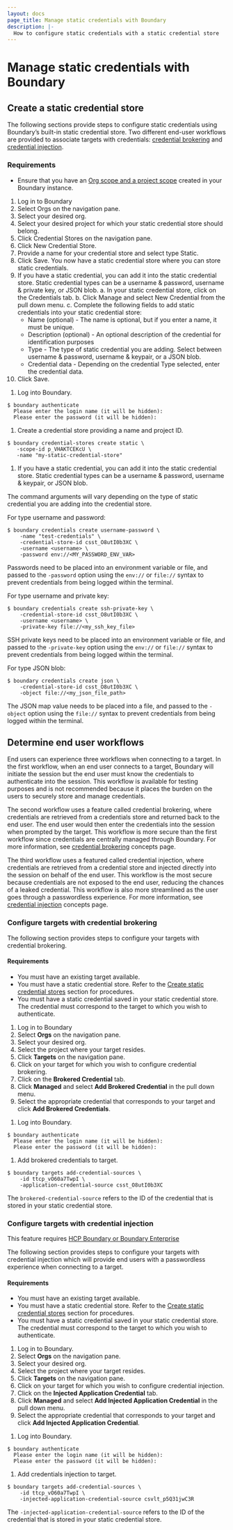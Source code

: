 ```yaml
---
layout: docs
page_title: Manage static credentials with Boundary
description: |-
  How to configure static credentials with a static credential store 
---
```


# Manage static credentials with Boundary

## Create a static credential store

The following sections provide steps to configure static credentials using Boundary’s built-in static credential store. Two different end-user workflows are provided to associate targets with credentials: [credential brokering](#configure-targets-with-credential-brokering) and [credential injection](#configure-targets-with-credential-injection).

### Requirements

- Ensure that you have an [Org scope and a project scope](/boundary/docs/commands/scopes/create) created in your Boundary instance. 

<Tabs>
<Tab heading="UI" group="ui">

1. Log in to Boundary
1. Select Orgs on the navigation pane.
1. Select your desired org.
1. Select your desired project for which your static credential store should belong.
1. Click Credential Stores on the navigation pane.
1. Click New Credential Store.
1. Provide a name for your credential store and select type Static.
1. Click Save. You now have a static credential store where you can store static credentials.
1. If you have a static credential, you can add it into the static credential store. Static credential types can be a username & password, username & private key, or JSON blob.
  a. In your static credential store, click on the Credentials tab.
  b. Click Manage and select New Credential from the pull down menu.
  c. Complete the following fields to add static credentials into your static credential store:
    - Name (optional) - The name is optional, but if you enter a name, it must be unique.
    - Description (optional) - An optional description of the credential for identification purposes
    - Type - The type of static credential you are adding. Select between username & password, username & keypair, or a JSON blob.
    - Credential data - Depending on the credential Type selected, enter the credential data.
1. Click Save.

</Tab>
<Tab heading="CLI" group="cli">
    
1. Log into Boundary.

  ```shell-session
  $ boundary authenticate
    Please enter the login name (it will be hidden):
    Please enter the password (it will be hidden):
  ```

1. Create a credential store providing a name and project ID.

  ```shell-session
  $ boundary credential-stores create static \
     -scope-id p_VHAKTCEKcU \
     -name "my-static-credential-store"
  ```

1. If you have a static credential, you can add it into the static credential store. Static credential types can be a username & password, username & keypair, or JSON blob.

The command arguments will vary depending on the type of static credential you are adding into the credential store. 

  For type username and password:

  ```shell-session
  $ boundary credentials create username-password \
      -name "test-credentials" \
      -credential-store-id csst_O8utI0b3XC \
      -username <username> \
      -password env://<MY_PASSWORD_ENV_VAR>
  ```
  
  Passwords need to be placed into an environment variable or file, and passed to the `-password` option using the `env://` or `file://` syntax to prevent credentials from being logged within the terminal.
  
  For type username and private key:

  ```shell-session
  $ boundary credentials create ssh-private-key \
      -credential-store-id csst_O8utI0b3XC \
      -username <username> \
      -private-key file://<my_ssh_key_file>
  ``` 
  
  SSH private keys need to be placed into an environment variable or file, and passed to the `-private-key` option using the `env://` or `file://` syntax to prevent credentials from being logged within the terminal.

  For type JSON blob:

  ```shell-session
  $ boundary credentials create json \
      -credential-store-id csst_O8utI0b3XC \
      -object file://<my_json_file_path>
  ```

  The JSON map value needs to be placed into a file, and passed to the `-object` option using the `file://` syntax to prevent credentials from being logged within the terminal.

</Tab>
</Tabs>

## Determine end user workflows

End users can experience three workflows when connecting to a target. In the first workflow, when an end user connects to a target, Boundary will initiate the session but the end user must know the credentials to authenticate into the session. This workflow is available for testing purposes and is not recommended because it places the burden on the users to securely store and manage credentials.

The second workflow uses a feature called credential brokering, where credentials are retrieved from a credentials store and returned back to the end user. The end user would then enter the credentials into the session when prompted by the target. This workflow is more secure than the first workflow since credentials are centrally managed through Boundary. For more information, see [credential brokering](/boundary/docs/concepts/credential-management#credential-brokering) concepts page. 

The third workflow uses a featured called credential injection, where credentials are retrieved from a credential store and injected directly into the session on behalf of the end user. This workflow is the most secure because credentials are not exposed to the end user, reducing the chances of a leaked credential. This workflow is also more streamlined as the user goes through a passwordless experience.  For more information, see [credential injection](/boundary/docs/concepts/credential-management#credential-injection) concepts page. 

### Configure targets with credential brokering

The following section provides steps to configure your targets with credential brokering.

#### Requirements

- You must have an existing target available. 
- You must have a static credential store. Refer to the [Create static credential stores](/boundary/docs/configuration/credential-management/static-cred-boundary#create-a-static-credential-store) section for procedures.
- You must have a static credential saved in your static credential store. The credential must correspond to the target to which you wish to authenticate.

<Tabs>
<Tab heading="UI" group="ui"> 

1. Log in to Boundary
1. Select **Orgs** on the navigation pane.
1. Select your desired org.
1. Select the project where your target resides.
1. Click **Targets** on the navigation pane.
1. Click on your target for which you wish to configure credential brokering.
1. Click on the **Brokered Credential** tab.
1. Click **Managed** and select **Add Brokered Credential** in the pull down menu.
1. Select the appropriate credential that corresponds to your target and click **Add Brokered Credentials**.

</Tab>
<Tab heading="CLI" group="cli">

1. Log into Boundary.

  ```shell-session
  $ boundary authenticate
    Please enter the login name (it will be hidden):
    Please enter the password (it will be hidden):
  ```

1. Add brokered credentials to target. 

  ```shell-session
  $ boundary targets add-credential-sources \
      -id ttcp_vO60a7TwpI \
      -application-credential-source csst_O8utI0b3XC
  ``` 

<Tip>

  The `brokered-credential-source` refers to the ID of the credential that is stored in your static credential store.

</Tip>

</Tab>
</Tabs>

### Configure targets with credential injection

<EnterpriseAlert product="boundary">This feature requires <a href="https://www.hashicorp.com/products/boundary">HCP Boundary or Boundary Enterprise</a></EnterpriseAlert>

The following section provides steps to configure your targets with credential injection which will provide end users with a passwordless experience when connecting to a target.

#### Requirements

- You must have an existing target available. 
- You must have a static credential store. Refer to the [Create static credential stores](/boundary/docs/configuration/credential-management/static-cred-boundary#create-a-static-credential-store) section for procedures.
- You must have a static credential saved in your static credential store. The credential must correspond to the target to which you wish to authenticate.

<Tabs>
<Tab heading="UI" group="ui"> 

1. Log in to Boundary.
1. Select **Orgs** on the navigation pane.
1. Select your desired org.
1. Select the project where your target resides.
1. Click **Targets** on the navigation pane.
1. Click on your target for which you wish to configure credential injection.
1. Click on the **Injected Application Credential** tab.
1. Click **Managed** and select **Add Injected Application Credential** in the pull down menu.
1. Select the appropriate credential that corresponds to your target and click **Add Injected Application Credential**.

</Tab>
<Tab heading="CLI" group="cli">

1. Log into Boundary.

  ```shell-session
  $ boundary authenticate
    Please enter the login name (it will be hidden):
    Please enter the password (it will be hidden):
  ```

1. Add credentials injection to target.

  ```shell-session
  $ boundary targets add-credential-sources \
      -id ttcp_vO60a7TwpI \
      -injected-application-credential-source csvlt_p5Q31jwC3R
  ``` 

<Tip> 

  The `-injected-application-credential-source` refers to the ID of the credential that is stored in your static credential store.

</Tip>

</Tab>
</Tabs>